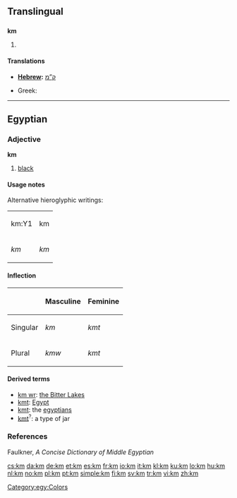{{also|.km|KM|Appendix:ISO 639-1 language codes}}
==Translingual==

==={{abbreviation|mul}}===
'''km'''

# {{SI-unit-abb2|kilo|meter|metre|[[length]]}}

====Translations====
{{trans-top|kilometer}}
* '''[[Hebrew]]: ''' [[ק”מ]]
{{trans-mid}}
* Greek: {{t-|el|χλμ.|tr=chlm.}}
{{trans-bottom}}

----

==Egyptian==

===Adjective===
{{head|egy|adjective|head=<hiero>km-m-D3</hiero>}}
'''km'''
# [[black]]
====Usage notes====
Alternative hieroglyphic writings:
{| class="wikitable"
|-
| <hiero>km:Y1</hiero>|| <hiero>km</hiero> 
|-
| ''km'' || ''km'' 
|}

====Inflection====
{| class="wikitable"
|-
!  !! Masculine !! Feminine
|-
| Singular || ''km'' || ''kmt''
|-
| Plural || ''kmw'' || ''kmt''
|}

====Derived terms====
* [[km wr]]: [[w:Great Bitter Lake|the Bitter Lakes]]
* [[kmt]]: [[Egypt]]
* [[kmt]]: the [[egyptians]]
* [[kmt]]<sup>?</sup>: a type of jar

===References===
Faulkner, ''A Concise Dictionary of Middle Egyptian''

[[Category:egy:Colors]]

[[cs:km]]
[[da:km]]
[[de:km]]
[[et:km]]
[[es:km]]
[[fr:km]]
[[io:km]]
[[it:km]]
[[kl:km]]
[[ku:km]]
[[lo:km]]
[[hu:km]]
[[nl:km]]
[[no:km]]
[[pl:km]]
[[pt:km]]
[[simple:km]]
[[fi:km]]
[[sv:km]]
[[tr:km]]
[[vi:km]]
[[zh:km]]